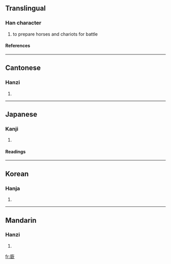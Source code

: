 ==Translingual==
===Han character===
{{Han char|rn=53|rad=广|as=12|sn=15|four=0028<sub>2</sub>|canj=戈金弓人 (ICNO)}}
# to prepare horses and chariots for battle
====References====
{{Han ref|kx=0350.270|dkj=09488|dj=0662.010|hdz=20902.100|uh=5EDE|ud=24286|bh=E574|bd=58740}}
----
==Cantonese==
===Hanzi===
{{yue-hanzi|jyut=|y=yam1}}
# {{defn|Cantonese}}
----
==Japanese==
===Kanji===
{{ja-kanji|grade=|rs=广12}}
# {{defn|Japanese}} 
====Readings====
{{ja-readings|on=[[きん]] (kin), [[こん]] (kon), [[ぎん]] (gin), [[ごん]] (gon), [[かん]] (kan), [[けん]] (ken)|kun=[[つらねる]] (tsuraneru), [[おこす]] (okosu), [[けはしいさま]] (kehashiisama)}}
----
==Korean==
===Hanja===
{{ko-hanja|hangeul=흠|rv=heum|mr=hŭm}}
# {{defn|Korean}}
----
==Mandarin==
===Hanzi===
{{cmn-hanzi|pin=[[xīn]] (xin1)|wg=hsin<sup>1</sup>}}
# {{defn|Mandarin}}

[[fr:廞]]